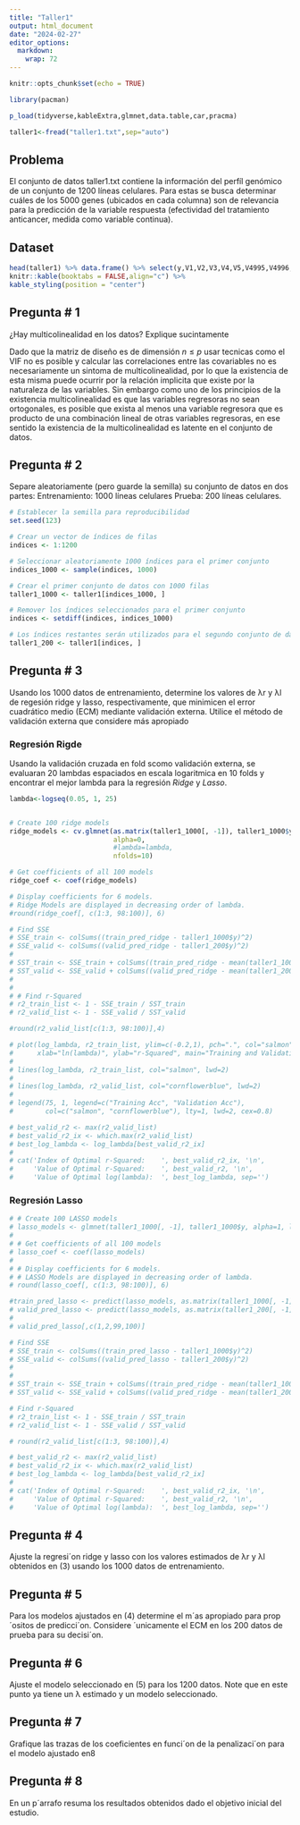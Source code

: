 ```yaml
---
title: "Taller1"
output: html_document
date: "2024-02-27"
editor_options: 
  markdown: 
    wrap: 72
---
```


```r
knitr::opts_chunk$set(echo = TRUE)

```

```r

library(pacman)

p_load(tidyverse,kableExtra,glmnet,data.table,car,pracma)

taller1<-fread("taller1.txt",sep="auto")


```

## Problema

El conjunto de datos taller1.txt contiene la información del perfíl
genómico de un conjunto de 1200 líneas celulares. Para estas se busca
determinar cuáles de los 5000 genes (ubicados en cada columna) son de
relevancia para la predicción de la variable respuesta (efectividad del
tratamiento anticancer, medida como variable continua).

## Dataset




```r

head(taller1) %>% data.frame() %>% select(y,V1,V2,V3,V4,V5,V4995,V4996,V4997,V4998,V4999,V5000) %>% 
knitr::kable(booktabs = FALSE,align="c") %>%
kable_styling(position = "center")


```

## Pregunta \# 1

¿Hay multicolinealidad en los datos? Explique sucintamente

Dado que la matriz de diseño es de dimensión $n\leq p$ usar tecnicas como el VIF no es posible y 
calcular las correlaciones entre las covariables no es necesariamente un sintoma de multicolinealidad, por lo que 
la existencia de esta misma puede ocurrir por la relación implicita que existe por la naturaleza de las variables. 
Sin embargo como uno de los principios de la existencia multicolinealidad es que las variables regresoras no sean 
ortogonales, es posible que exista al menos una variable regresora que es producto de una combinación lineal
de otras variables regresoras, en ese sentido la existencia de la multicolinealidad es latente en el conjunto de datos. 

## Pregunta \# 2

Separe aleatoriamente (pero guarde la semilla) su conjunto de datos en
dos partes: Entrenamiento: 1000 líneas celulares Prueba: 200 líneas
celulares.

```r
# Establecer la semilla para reproducibilidad
set.seed(123)

# Crear un vector de índices de filas
indices <- 1:1200

# Seleccionar aleatoriamente 1000 índices para el primer conjunto
indices_1000 <- sample(indices, 1000)

# Crear el primer conjunto de datos con 1000 filas
taller1_1000 <- taller1[indices_1000, ]

# Remover los índices seleccionados para el primer conjunto
indices <- setdiff(indices, indices_1000)

# Los índices restantes serán utilizados para el segundo conjunto de datos
taller1_200 <- taller1[indices, ]
```

## Pregunta \# 3

Usando los 1000 datos de entrenamiento, determine los valores de λr y λl
de regesión ridge y lasso, respectivamente, que minimicen el error
cuadrático medio (ECM) mediante validación externa. Utilice el método de
validación externa que considere más apropiado

### Regresión Rigde

Usando la validación cruzada en fold scomo validación externa, se evaluaran 20 lambdas espaciados en escala
logaritmica en 10 folds y encontrar el mejor lambda para la regresión *Ridge* y *Lasso*. 


```r

lambda<-logseq(0.05, 1, 25)


# Create 100 ridge models
ridge_models <- cv.glmnet(as.matrix(taller1_1000[, -1]), taller1_1000$y,
                          alpha=0, 
                          #lambda=lambda,
                          nfolds=10)

# Get coefficients of all 100 models
ridge_coef <- coef(ridge_models)

# Display coefficients for 6 models.
# Ridge Models are displayed in decreasing order of lambda.
#round(ridge_coef[, c(1:3, 98:100)], 6)
```

```r
# Find SSE
# SSE_train <- colSums((train_pred_ridge - taller1_1000$y)^2)
# SSE_valid <- colSums((valid_pred_ridge - taller1_200$y)^2)
# 
# SST_train <- SSE_train + colSums((train_pred_ridge - mean(taller1_1000$y))^2)
# SST_valid <- SSE_valid + colSums((valid_pred_ridge - mean(taller1_200$y))^2)
# 
# 
# # Find r-Squared
# r2_train_list <- 1 - SSE_train / SST_train
# r2_valid_list <- 1 - SSE_valid / SST_valid

#round(r2_valid_list[c(1:3, 98:100)],4)
```

```r
# plot(log_lambda, r2_train_list, ylim=c(-0.2,1), pch=".", col="salmon", 
#      xlab="ln(lambda)", ylab="r-Squared", main="Training and Validation Scores (Ridge)")
# 
# lines(log_lambda, r2_train_list, col="salmon", lwd=2)
# 
# lines(log_lambda, r2_valid_list, col="cornflowerblue", lwd=2)
# 
# legend(75, 1, legend=c("Training Acc", "Validation Acc"),
#        col=c("salmon", "cornflowerblue"), lty=1, lwd=2, cex=0.8)
```

```r
# best_valid_r2 <- max(r2_valid_list)
# best_valid_r2_ix <- which.max(r2_valid_list)
# best_log_lambda <- log_lambda[best_valid_r2_ix]
# 
# cat('Index of Optimal r-Squared:    ', best_valid_r2_ix, '\n',
#     'Value of Optimal r-Squared:    ', best_valid_r2, '\n',
#     'Value of Optimal log(lambda):  ', best_log_lambda, sep='')
```

### Regresión Lasso

```r
# # Create 100 LASSO models
# lasso_models <- glmnet(taller1_1000[, -1], taller1_1000$y, alpha=1, lambda=lambda_matrix)
# 
# # Get coefficients of all 100 models
# lasso_coef <- coef(lasso_models)
# 
# # Display coefficients for 6 models. 
# # LASSO Models are displayed in decreasing order of lambda.
# round(lasso_coef[, c(1:3, 98:100)], 6)
```

```r
#train_pred_lasso <- predict(lasso_models, as.matrix(taller1_1000[, -1]))
# valid_pred_lasso <- predict(lasso_models, as.matrix(taller1_200[, -1]))
# 
# valid_pred_lasso[,c(1,2,99,100)]
```




```r
# Find SSE
# SSE_train <- colSums((train_pred_lasso - taller1_1000$y)^2)
# SSE_valid <- colSums((valid_pred_lasso - taller1_200$y)^2)
# 
# 
# SST_train <- SSE_train + colSums((train_pred_ridge - mean(taller1_1000$y))^2)
# SST_valid <- SSE_valid + colSums((valid_pred_ridge - mean(taller1_200$y))^2)

# Find r-Squared
# r2_train_list <- 1 - SSE_train / SST_train
# r2_valid_list <- 1 - SSE_valid / SST_valid

# round(r2_valid_list[c(1:3, 98:100)],4)
```

```r
# best_valid_r2 <- max(r2_valid_list)
# best_valid_r2_ix <- which.max(r2_valid_list)
# best_log_lambda <- log_lambda[best_valid_r2_ix]
# 
# cat('Index of Optimal r-Squared:    ', best_valid_r2_ix, '\n',
#     'Value of Optimal r-Squared:    ', best_valid_r2, '\n',
#     'Value of Optimal log(lambda):  ', best_log_lambda, sep='')
```

## Pregunta \# 4

Ajuste la regresi´on ridge y lasso con los valores estimados de λr y λl
obtenidos en (3) usando los 1000 datos de entrenamiento.

## Pregunta \# 5

Para los modelos ajustados en (4) determine el m´as apropiado para
prop´ositos de predicci´on. Considere ´unicamente el ECM en los 200
datos de prueba para su decisi´on.

## Pregunta \# 6

Ajuste el modelo seleccionado en (5) para los 1200 datos. Note que en
este punto ya tiene un λ estimado y un modelo seleccionado.

## Pregunta \# 7

Grafique las trazas de los coeficientes en funci´on de la penalizaci´on
para el modelo ajustado en8

## Pregunta \# 8

En un p´arrafo resuma los resultados obtenidos dado el objetivo inicial
del estudio.
